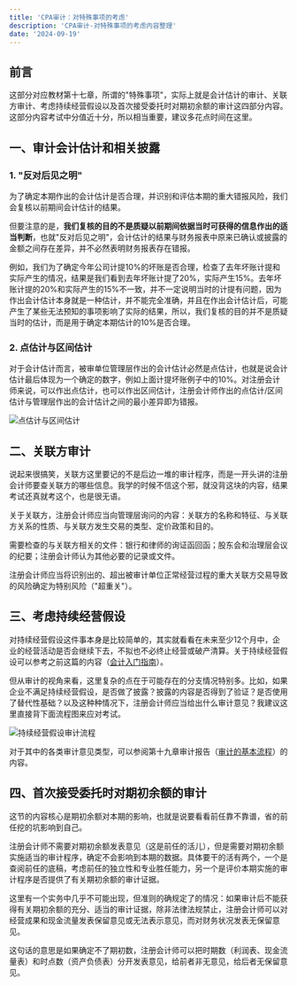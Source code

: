 ```yaml
---
title: 'CPA审计：对特殊事项的考虑'
description: 'CPA审计-对特殊事项的考虑内容整理'
date: '2024-09-19'
---
```


## 前言

这部分对应教材第十七章，所谓的"特殊事项"，实际上就是会计估计的审计、关联方审计、考虑持续经营假设以及首次接受委托时对期初余额的审计这四部分内容。这部分内容考试中分值近十分，所以相当重要，建议多花点时间在这里。

## 一、审计会计估计和相关披露

### 1. "反对后见之明"

为了确定本期作出的会计估计是否合理，并识别和评估本期的重大错报风险，我们会复核以前期间会计估计的结果。

但要注意的是，**我们复核的目的不是质疑以前期间依据当时可获得的信息作出的适当判断**，也就"反对后见之明"，会计估计的结果与财务报表中原来已确认或披露的金额之间存在差异，并不必然表明财务报表存在错报。

例如，我们为了确定今年公司计提10%的坏账是否合理，检查了去年坏账计提和实际产生的情况，结果是我们看到去年坏账计提了20%，实际产生15%。去年坏账计提的20%和实际产生的15%不一致，并不一定说明当时的计提有问题，因为作出会计估计本身就是一种估计，并不能完全准确，并且在作出会计估计后，可能产生了某些无法预知的事项影响了实际的结果，所以，我们复核的目的并不是质疑当时的估计，而是用于确定本期估计的10%是否合理。

### 2. 点估计与区间估计

对于会计估计而言，被审单位管理层作出的会计估计必然是点估计，也就是说会计估计最后体现为一个确定的数字，例如上面计提坏账例子中的10%。对注册会计师来说，可以作出点估计，也可以作出区间估计，注册会计师作出的点估计/区间估计与管理层作出的会计估计之间的最小差异即为错报。

<div style={{ display: 'flex', justifyContent: 'center', margin: '20px 0' }}>
  <img
    src="/images/blog/CPA-Audit-Special-Considerations/1.webp"
    alt="点估计与区间估计"
    style={{ maxWidth: '100%', height: 'auto' }}
  />
</div>

## 二、关联方审计

说起来很搞笑，关联方这里要记的不是后边一堆的审计程序，而是一开头讲的注册会计师要查关联方的哪些信息。我学的时候不信这个邪，就没背这块的内容，结果考试还真就考这个，也是很无语。

关于关联方，注册会计师应当向管理层询问的内容：关联方的名称和特征、与关联方关系的性质、与关联方发生交易的类型、定价政策和目的。

需要检查的与关联方相关的文件：银行和律师的询证函回函；股东会和治理层会议的纪要；注册会计师认为其他必要的记录或文件。

注册会计师应当将识别出的、超出被审计单位正常经营过程的重大关联方交易导致的风险确定为特别风险（"超重关"）。

## 三、考虑持续经营假设

对持续经营假设这件事本身是比较简单的，其实就看看在未来至少12个月中，企业的经营活动是否会继续下去，不拟也不必终止经营或破产清算。关于持续经营假设可以参考之前这篇的内容（[会计入门指南](/blogs/BeginnerGuideToAccounting1)）。

但从审计的视角来看，这里复杂的点在于可能存在的分支情况特别多。比如，如果企业不满足持续经营假设，是否做了披露？披露的内容是否得到了验证？是否使用了替代性基础？以及这种种情况下，注册会计师应当给出什么审计意见？我建议这里直接背下面流程图来应对考试。

<div style={{ display: 'flex', justifyContent: 'center', margin: '20px 0' }}>
  <img
    src="/images/blog/CPA-Audit-Special-Considerations/2.webp"
    alt="持续经营假设审计流程"
    style={{ maxWidth: '100%', height: 'auto' }}
  />
</div>

对于其中的各类审计意见类型，可以参阅第十九章审计报告（[审计的基本流程](/blogs/CPA-Audit-Basic-Process)）的内容。

## 四、首次接受委托时对期初余额的审计

这节的内容核心是期初余额对本期的影响，也就是说要看看前任靠不靠谱，省的前任挖的坑影响到自己。

注册会计师不需要对期初余额发表意见（这是前任的活儿），但是需要对期初余额实施适当的审计程序，确定不会影响到本期的数据。具体要干的活有两个，一个是查阅前任的底稿，考虑前任的独立性和专业胜任能力，另一个是评价本期实施的审计程序是否提供了有关期初余额的审计证据。

这里有一个实务中几乎不可能出现，但准则的确规定了的情况：如果审计后不能获得有关期初余额的充分、适当的审计证据，除非法律法规禁止，注册会计师可以对经营成果和现金流量发表保留意见或无法表示意见，而对财务状况发表无保留意见。

这句话的意思是如果确定不了期初数，注册会计师可以把时期数（利润表、现金流量表）和时点数（资产负债表）分开发表意见，给前者非无意见，给后者无保留意见。
